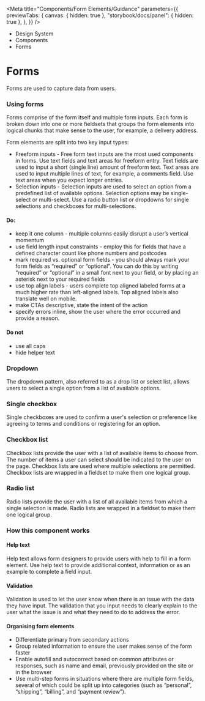 
<Meta
	title="Components/Form Elements/Guidance"
	parameters={{
		previewTabs: {
			canvas: { hidden: true },
			"storybook/docs/panel": { hidden: true },
		},
	}}
/>

<div className="act-docs-container">
	<Masthead />
	<main className="act-body">
		<div className="act-flex act-flex-light-purple">
			<div className="act-flex__container act-flex__container-padding-trim">
				<div className="act-flex__grid">
					<div className="act-flex__row">
						<div className="act-col__cw-12">
							<div className="act-box">
								<div className="act-breadcrumbs">
									<ul className="act-breadcrumbs__container">
										<li className="act-breadcrumbs__crumb act-h6">
											<LinkTo className="act-breadcrumbs__crumb__link" kind="about-about--page">
												Design System <z className="fa-solid fa-angle-right"></z>
											</LinkTo>
										</li>
										<li className="act-breadcrumbs__crumb act-h6">
											<LinkTo className="act-breadcrumbs__crumb__link" kind="components-overview--page">
												Components <z className="fa-solid fa-angle-right"></z>
											</LinkTo>
										</li>
										<li className="act-breadcrumbs__crumb act-h6">
											<LinkTo className="act-breadcrumbs__crumb__link" kind="components-overview--pageoverview--page">
												Forms <z className="fa-solid fa-angle-right"></z>
											</LinkTo>
										</li>
									</ul>
								</div>
								<h1>Forms</h1>
								<p>Forms are used to capture data from users.</p>
							</div>
						</div>
					</div>
				</div>
			</div>
		</div>
		<div className="act-flex">
			<div className="act-flex__container">
				<div className="act-flex__grid">
					<div className="act-flex__row">
						<div className="act-col__cw-12">
							<div className="act-box">
								<h3>Using forms</h3>
								<p>Forms comprise of the form itself and multiple form inputs. Each form is broken down into one or more fieldsets that groups the form elements into logical chunks that make sense to the user, for example, a delivery address.</p>
								<p>Form elements are split into two key input types:</p>
								<ul>
									<li>Freeform inputs - Free form text inputs are the most used components in forms. Use text fields and text areas for freeform entry. Text fields are used to input a short (single line) amount of freeform text. Text areas are used to input multiple lines of text, for example, a comments field. Use text areas when you expect longer entries.</li>
									<li>Selection inputs - Selection inputs are used to select an option from a predefined list of available options. Selection options may be single-select or multi-select. Use a radio button list or dropdowns for single selections and checkboxes for multi-selections.</li>
								</ul>
								<h4>Do:</h4>
								<ul>
									<li>keep it one column - multiple columns easily disrupt a user’s vertical momentum</li>
									<li>use field length input constraints - employ this for fields that have a defined character count like phone numbers and postcodes</li>
									<li>mark required vs. optional form fields - you should always mark your form fields as “required” or “optional”. You can do this by writing “required” or “optional” in a small font next to your field, or by placing an asterisk next to your required fields</li>
									<li>use top align labels - users complete top aligned labeled forms at a much higher rate than left-aligned labels. Top aligned labels also translate well on mobile.</li>
									<li>make CTAs descriptive, state the intent of the action</li>
									<li>specify errors inline, show the user where the error occurred and provide a reason.</li>
								</ul>
								<h4>Do not</h4>
								<ul>
									<li>use all caps</li>
									<li>hide helper text</li>
								</ul>
							</div>
						</div>
					</div>
					<div className="act-flex__row">
						<div className="act-col__cw-12">
							<div className="act-box">
								<h3>Dropdown</h3>
								<p>The dropdown pattern, also referred to as a drop list or select list, allows users to select a single option from a list of available options.</p>
							</div>
						</div>
					</div>
					<div className="act-flex__row">
						<div className="act-col__cw-12">
							<div className="act-box">
								<h3>Single checkbox</h3>
								<p>Single checkboxes are used to confirm a user's selection or preference like agreeing to terms and conditions or registering for an option.</p>
							</div>
						</div>
					</div>
					<div className="act-flex__row">
						<div className="act-col__cw-12">
							<div className="act-box">
								<h3>Checkbox list</h3>
								<p>Checkbox lists provide the user with a list of available items to choose from. The number of items a user can select should be indicated to the user on the page. Checkbox lists are used where multiple selections are permitted. Checkbox lists are wrapped in a fieldset to make them one logical group.</p>
							</div>
						</div>
					</div>
					<div className="act-flex__row">
						<div className="act-col__cw-12">
							<div className="act-box">
								<h3>Radio list</h3>
								<p>Radio lists provide the user with a list of all available items from which a single selection is made. Radio lists are wrapped in a fieldset to make them one logical group.</p>
							</div>
						</div>
					</div>
					<div className="act-flex__row">
						<div className="act-col__cw-12">
							<div className="act-box">
								<h3>How this component works</h3>
								<h4>Help text</h4>
								<p>Help text allows form designers to provide users with help to fill in a form element. Use help text to provide additional context, information or as an example to complete a field input.</p>
								<h4>Validation</h4>
								<p>Validation is used to let the user know when there is an issue with the data they have input. The validation that you input needs to clearly explain to the user what the issue is and what they need to do to address the error.</p>
								<h4>Organising form elements</h4>
								<ul>
									<li>Differentiate primary from secondary actions</li>
									<li>Group related information to ensure the user makes sense of the form faster</li>
									<li>Enable autofill and autocorrect based on common attributes or responses, such as name and email, previously provided on the site or in the browser</li>
									<li>Use multi-step forms in situations where there are multiple form fields, several of which could be split up into categories (such as “personal”, “shipping”, “billing”, and “payment review”).</li>
								</ul>
							</div>
						</div>
					</div>
				</div>
    		</div>
    	</div>
    </main>
    <footer className="act-footer">
    	<AoC />
    	<Footer />
    </footer>

</div>
